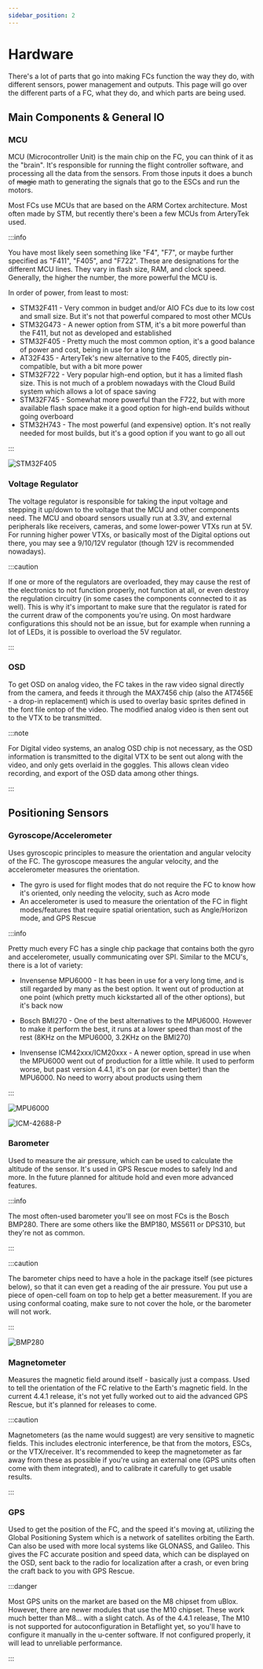 ```yaml
---
sidebar_position: 2
---
```


# Hardware

There's a lot of parts that go into making FCs function the way they do, with different sensors, power management and outputs. This page will go over the different parts of a FC, what they do, and which parts are being used.

## Main Components & General IO

### MCU

MCU (Microcontroller Unit) is the main chip on the FC, you can think of it as the "brain". It's responsible for running the flight controller software, and processing all the data from the sensors. From those inputs it does a bunch of ~~magic~~ math to generating the signals that go to the ESCs and run the motors.

Most FCs use MCUs that are based on the ARM Cortex architecture. Most often made by STM, but recently there's been a few MCUs from ArteryTek used.

:::info

You have most likely seen something like "F4", "F7", or maybe further specified as "F411", "F405", and "F722". These are designations for the different MCU lines. They vary in flash size, RAM, and clock speed. Generally, the higher the number, the more powerful the MCU is.

In order of power, from least to most:

- STM32F411 - Very common in budget and/or AIO FCs due to its low cost and small size. But it's not that powerful compared to most other MCUs
- STM32G473 - A newer option from STM, it's a bit more powerful than the F411, but not as developed and established
- STM32F405 - Pretty much the most common option, it's a good balance of power and cost, being in use for a long time
- AT32F435 - ArteryTek's new alternative to the F405, directly pin-compatible, but with a bit more power
- STM32F722 - Very popular high-end option, but it has a limited flash size. This is not much of a problem nowadays with the Cloud Build system which allows a lot of space saving
- STM32F745 - Somewhat more powerful than the F722, but with more available flash space make it a good option for high-end builds without going overboard
- STM32H743 - The most powerful (and expensive) option. It's not really needed for most builds, but it's a good option if you want to go all out

:::

<div className="grid grid-cols-2 gap-4">

![STM32F405](/img/betaflight_hardware_stm32f405.webp)

</div>

### Voltage Regulator

The voltage regulator is responsible for taking the input voltage and stepping it up/down to the voltage that the MCU and other components need. The MCU and oboard sensors usually run at 3.3V, and external peripherals like receivers, cameras, and some lower-power VTXs run at 5V. For running higher power VTXs, or basically most of the Digital options out there, you may see a 9/10/12V regulator (though 12V is recommended nowadays).

:::caution

If one or more of the regulators are overloaded, they may cause the rest of the electronics to not function properly, not function at all, or even destroy the regulation circuitry (in some cases the components connected to it as well). This is why it's important to make sure that the regulator is rated for the current draw of the components you're using. On most hardware configurations this should not be an issue, but for example when running a lot of LEDs, it is possible to overload the 5V regulator.

:::

### OSD

To get OSD on analog video, the FC takes in the raw video signal directly from the camera, and feeds it through the MAX7456 chip (also the AT7456E - a drop-in replacement) which is used to overlay basic sprites defined in the font file ontop of the video. The modified analog video is then sent out to the VTX to be transmitted.

:::note

For Digital video systems, an analog OSD chip is not necessary, as the OSD information is transmitted to the digital VTX to be sent out along with the video, and only gets overlaid in the goggles. This allows clean video recording, and export of the OSD data among other things.

:::

## Positioning Sensors

### Gyroscope/Accelerometer

Uses gyroscopic principles to measure the orientation and angular velocity of the FC. The gyroscope measures the angular velocity, and the accelerometer measures the orientation.

- The gyro is used for flight modes that do not require the FC to know how it's oriented, only needing the velocity, such as Acro mode
- An accelerometer is used to measure the orientation of the FC in flight modes/features that require spatial orientation, such as Angle/Horizon mode, and GPS Rescue

:::info

Pretty much every FC has a single chip package that contains both the gyro and accelerometer, usually communicating over SPI. Similar to the MCU's, there is a lot of variety:

- Invensense MPU6000 - It has been in use for a very long time, and is still regarded by many as the best option. It went out of production at one point (which pretty much kickstarted all of the other options), but it's back now

- Bosch BMI270 - One of the best alternatives to the MPU6000. However to make it perform the best, it runs at a lower speed than most of the rest (8KHz on the MPU6000, 3.2KHz on the BMI270)

- Invensense ICM42xxx/ICM20xxx - A newer option, spread in use when the MPU6000 went out of production for a little while. It used to perform worse, but past version 4.4.1, it's on par (or even better) than the MPU6000. No need to worry about products using them

:::

<div className="grid grid-cols-2 gap-4">

![MPU6000](/img/betaflight_hardware_mpu6000.jpg)

![ICM-42688-P](/img/betaflight_hardware_icm42688p.jpg)

</div>

### Barometer

Used to measure the air pressure, which can be used to calculate the altitude of the sensor. It's used in GPS Rescue modes to safely lnd and more. In the future planned for altitude hold and even more advanced features.

:::info

The most often-used barometer you'll see on most FCs is the Bosch BMP280. There are some others like the BMP180, MS5611 or DPS310, but they're not as common.

:::

:::caution

The barometer chips need to have a hole in the package itself (see pictures below), so that it can even get a reading of the air pressure. You put use a piece of open-cell foam on top to help get a better measurement. If you are using conformal coating, make sure to not cover the hole, or the barometer will not work.

:::

<div className="grid grid-cols-2 gap-4">

![BMP280](/img/betaflight_hardware_bmp280.webp)

</div>

### Magnetometer

Measures the magnetic field around itself - basically just a compass. Used to tell the orientation of the FC relative to the Earth's magnetic field. In the current 4.4.1 release, it's not yet fully worked out to aid the advanced GPS Rescue, but it's planned for releases to come.

:::caution

Magnetometers (as the name would suggest) are very sensitive to magnetic fields. This includes electronic interference, be that from the motors, ESCs, or the VTX/receiver. It's recommended to keep the magnetometer as far away from these as possible if you're using an external one (GPS units often come with them integrated), and to calibrate it carefully to get usable results.

:::

### GPS

Used to get the position of the FC, and the speed it's moving at, utilizing the Global Positioning System which is a network of satellites orbiting the Earth. Can also be used with more local systems like GLONASS, and Galileo. This gives the FC accurate position and speed data, which can be displayed on the OSD, sent back to the radio for localization after a crash, or even bring the craft back to you with GPS Rescue.

:::danger

Most GPS units on the market are based on the M8 chipset from uBlox. However, there are newer modules that use the M10 chipset. These work much better than M8... with a slight catch. As of the 4.4.1 release, The M10 is not supported for autoconfiguration in Betaflight yet, so you'll have to configure it manually in the u-center software. If not configured properly, it will lead to unreliable performance.

:::
